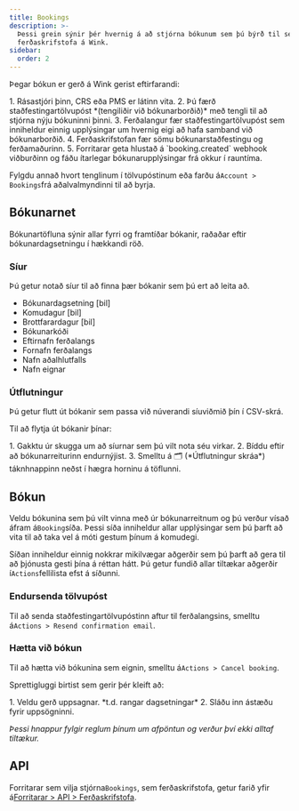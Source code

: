 ```yaml
---
title: Bookings
description: >-
  Þessi grein sýnir þér hvernig á að stjórna bókunum sem þú býrð til sem
  ferðaskrifstofa á Wink.
sidebar:
  order: 2
---
```


Þegar bókun er gerð á Wink gerist eftirfarandi:

<Steps>
  1. Rásastjóri þinn, CRS eða PMS er látinn vita.
  2. Þú færð staðfestingartölvupóst *(tengiliðir við bókunarborðið)* með tengli til að stjórna nýju bókuninni þinni.
  3. Ferðalangur fær staðfestingartölvupóst sem inniheldur einnig upplýsingar um hvernig eigi að hafa samband við bókunarborðið.
  4. Ferðaskrifstofan fær sömu bókunarstaðfestingu og ferðamaðurinn.
  5. Forritarar geta hlustað á `booking.created` webhook viðburðinn og fáðu ítarlegar bókunarupplýsingar frá okkur í rauntíma.
</Steps>


Fylgdu annað hvort tenglinum í tölvupóstinum eða farðu á`Account > Bookings`frá aðalvalmyndinni til að byrja.

## Bókunarnet

Bókunartöfluna sýnir allar fyrri og framtíðar bókanir, raðaðar eftir bókunardagsetningu í hækkandi röð.

### Síur

Þú getur notað síur til að finna þær bókanir sem þú ert að leita að.

* Bókunardagsetning \[bil]
* Komudagur \[bil]
* Brottfarardagur \[bil]
* Bókunarkóði
* Eftirnafn ferðalangs
* Fornafn ferðalangs
* Nafn aðalhlutfalls
* Nafn eignar

### Útflutningur

Þú getur flutt út bókanir sem passa við núverandi síuviðmið þín í CSV-skrá.

Til að flytja út bókanir þínar:

<Steps>
  1. Gakktu úr skugga um að síurnar sem þú vilt nota séu virkar.
  2. Bíddu eftir að bókunarreiturinn endurnýjist.
  3. Smelltu á 🗂️ (*Útflutningur skráa*) táknhnappinn neðst í hægra horninu á töflunni.
</Steps>


## Bókun

Veldu bókunina sem þú vilt vinna með úr bókunarreitnum og þú verður vísað áfram á`Booking`síða. Þessi síða inniheldur allar upplýsingar sem þú þarft að vita til að taka vel á móti gestum þínum á komudegi.

Síðan inniheldur einnig nokkrar mikilvægar aðgerðir sem þú þarft að gera til að þjónusta gesti þína á réttan hátt. Þú getur fundið allar tiltækar aðgerðir í`Actions`fellilista efst á síðunni.

### Endursenda tölvupóst

Til að senda staðfestingartölvupóstinn aftur til ferðalangsins, smelltu á`Actions > Resend confirmation email`.

### Hætta við bókun

Til að hætta við bókunina sem eignin, smelltu á`Actions > Cancel booking`.

Sprettigluggi birtist sem gerir þér kleift að:

<Steps>
  1. Veldu gerð uppsagnar. *t.d. rangar dagsetningar*
  2. Sláðu inn ástæðu fyrir uppsögninni.
</Steps>


*Þessi hnappur fylgir reglum þínum um afpöntun og verður því ekki alltaf tiltækur.*

## API

Forritarar sem vilja stjórna`Bookings`, sem ferðaskrifstofa, getur farið yfir á[Forritarar > API > Ferðaskrifstofa](/developers/apis/#travel-agent-api).

